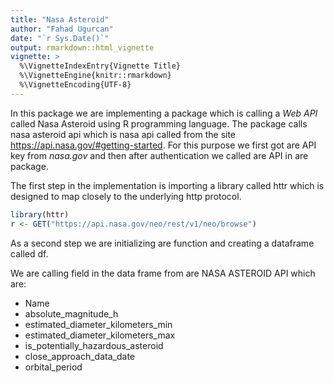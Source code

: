 ```yaml
---
title: "Nasa Asteroid"
author: "Fahad Ugurcan"
date: "`r Sys.Date()`"
output: rmarkdown::html_vignette
vignette: >
  %\VignetteIndexEntry{Vignette Title}
  %\VignetteEngine{knitr::rmarkdown}
  %\VignetteEncoding{UTF-8}
---
```


In this package we are implementing a package which is calling a *Web API* called Nasa Asteroid using R programming language. The package calls nasa asteroid api which is nasa api called from the site <https://api.nasa.gov/#getting-started>. For this purpose we first got are API key from *nasa.gov* and then after authentication we called are API in are package. 
  
The first step in the implementation is importing a library called httr which is designed to map closely to the underlying http protocol.

```r
library(httr)
r <- GET("https://api.nasa.gov/neo/rest/v1/neo/browse")
```


As a second step we are initializing are function and creating a dataframe called df. 
 
We are calling field in the data frame from are NASA ASTEROID API which are:

- Name
- absolute_magnitude_h
- estimated_diameter_kilometers_min
- estimated_diameter_kilometers_max
- is_potentially_hazardous_asteroid
- close_approach_data_date
- orbital_period

